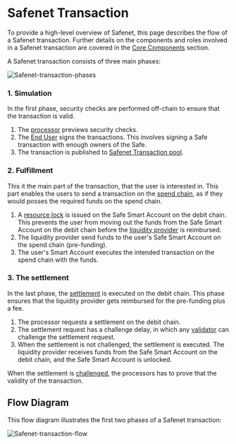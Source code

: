 # Safenet Transaction

To provide a high-level overview of Safenet, this page describes the flow of a Safenet transaction.
Further details on the components and roles involved in a Safenet transaction are covered in the [Core Components](core-components/processor.mdx) section.

A Safenet transaction consists of three main phases:

![Safenet-transaction-phases](../../assets/safenet-transaction-phases.png)

### 1. Simulation

In the first phase, security checks are performed off-chain to ensure that the transaction is valid.

1. The [processor](./core-components/processor.mdx) previews security checks.
2. The [End User](./core-components/end-user.mdx) signs the transactions. This involves signing a Safe transaction with enough owners of the Safe.
3. The transaction is published to [Safenet Transaction pool](./core-components/transaction-service.mdx).

### 2. Fulfillment

This it the main part of the transaction, that the user is interested in. This part enables the users to send a transaction on the [spend chain](./chains.mdx), as if they would posses the required funds on the spend chain.

1. A [resource lock](./concepts/resource-lock.mdx) is issued on the Safe Smart Account on the debit chain. This prevents the user from moving out the funds from the Safe Smart Account on the debit chain before the [liquidity provider](./core-components/liquidity-provider.mdx) is reimbursed.
2. The liquidity provider send funds to the user's Safe Smart Account on the spend chain (pre-funding).
3. The user's Smart Account executes the intended transaction on the spend chain with the funds.

### 3. The settlement

In the last phase, the [settlement](./concepts/settlement.mdx) is executed on the debit chain. 
This phase ensures that the liquidity provider gets reimbursed for the pre-funding plus a fee.

1. The processor requests a settlement on the debit chain. 
2. The settlement request has a challenge delay, in which any [validator](./core-components/validator.mdx) can challenge the settlement request.
3. When the settlement is not challenged, the settlement is executed. The liquidity provider receives funds from the Safe Smart Account on the debit chain, and the Safe Smart Account is unlocked.

When the settlement is [challenged](./concepts/challenge.mdx), the processors has to prove that the validity of the transaction.

## Flow Diagram

This flow diagram illustrates the first two phases of a Safenet transaction:

![Safenet-transaction-flow](../../assets/safenet-transaction-flow.png)